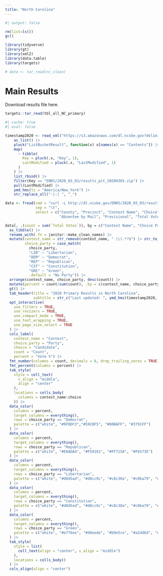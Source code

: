 ```yaml
---
title: "North Carolina"
---
```


```r
#| output: false

rm(list=ls())
gc()

library(tidyverse)
library(gt)
library(xml2)
library(data.table)
library(targets)

# data <- tar_read(nc_clean)

```

# Main Results

Download results file here.

```r

targets::tar_read(tbl_all_NC_primary)

```

```r
#| cache: true
#| eval: false

timestamp2020 <- read_xml("https://s3.amazonaws.com/dl.ncsbe.gov?delimiter=/&prefix=ENRS/2020_03_03/") |>
    as_list() |>
    pluck("ListBucketResult", function(x) x[names(x) == "Contents"]) |>
    map(
      ~ tibble(
        Key = pluck(.x, "Key", 1),
        LastModified = pluck(.x, "LastModified", 1)
      )
    ) |>
    list_rbind() |>
    filter(Key == "ENRS/2020_03_03/results_pct_20200303.zip") |>
    pull(LastModified) |>
    ymd_hms(tz = "America/New_York") |>
    str_replace_all("-|:| ", "_")

data <- fread(cmd = "curl -L http://dl.ncsbe.gov/ENRS/2020_03_03/results_pct_20200303.zip | funzip",
              sep = "\t",
              select = c("County", "Precinct", "Contest Name", "Choice", "Choice Party", "Election Day", "One Stop",
                         "Absentee by Mail", "Provisional", "Total Votes", "Real Precinct"))

data[, .(count = sum(`Total Votes`)), by = c("Contest Name", "Choice Party", "Choice")] |> 
  as_tibble() |> 
  rename_with(.fn = janitor::make_clean_names) |> 
  mutate(contest_name = str_remove(contest_name, " \\(.*?$") |> str_to_title(),
         choice_party = case_match(
           choice_party,
           "LIB" ~ "Libertarian",
           "DEM" ~ "Democrat",
           "REP" ~ "Republican",
           "CST" ~ "Constitution",
           "GRE" ~ "Green",
           .default = "No Party")) |> 
  arrange(contest_name, choice_party, desc(count)) |> 
  mutate(percent = count/sum(count), .by = c(contest_name, choice_party)) |> 
  gt() |> 
  tab_header(title = "2020 Primary Results in North Carolina", 
             subtitle = str_c("Last updated: ", ymd_hms(timestamp2020, tz = "America/New_York"))) |> 
  opt_interactive(
    use_filters = TRUE,
    use_resizers = TRUE,
    use_compact_mode = TRUE,
    use_text_wrapping = TRUE,
    use_page_size_select = TRUE
  ) |>
  cols_label(
    contest_name = "Contest",
    choice_party = "Party",
    choice = "Candidate",
    count = "Count", 
    percent = "Vote %") |> 
  fmt_number(columns = count, decimals = 0, drop_trailing_zeros = TRUE) |> 
  fmt_percent(columns = percent) |>
  tab_style(
    style = cell_text(
      v_align = "middle",
      align = "center"
    ), 
    locations = cells_body(
      columns = contest_name:choice
    )) |> 
  data_color(
    columns = percent,
    target_columns = everything(),
    rows = choice_party == "Democrat",
    palette = c("white", "#9FDDF3","#59CBF5", "#00BAFF", "#3791FF")
  ) |> 
  data_color(
    columns = percent,
    target_columns = everything(),
    rows = choice_party == "Republican",
    palette = c("white", "#E8ADA4", "#F59181", "#FF715A", "#F6573E")
  ) |> 
  data_color(
    columns = percent,
    target_columns = everything(),
    rows = choice_party == "Libertarian",
    palette = c("white", "#d8d5ad", "#d0cc9c", "#c8c38a", "#c0ba79", "#b8b168", "#b0a856", "#a19a4c")
  ) |> 
  data_color(
    columns = percent,
    target_columns = everything(),
    rows = choice_party == "Constitution",
    palette = c("white", "#d8d5ad", "#d0cc9c", "#c8c38a", "#c0ba79", "#b8b168", "#b0a856", "#a19a4c")
  ) |> 
  data_color(
    columns = percent,
    target_columns = everything(),
    rows = choice_party == "Green",
    palette = c("white", "#e7f6ee", "#d0eede", "#b9e5ce", "#a2ddbd", "#8bd4ad", "#73cc9d", "#5cc38c", "#45bb7c", "#2eb26c", "#17aa5c")
  ) |> 
  tab_style(
    style = list(
      cell_text(align = "center", v_align = "middle")
    ),
    locations = cells_body()
  ) |> 
  cols_align(align = "center")

```